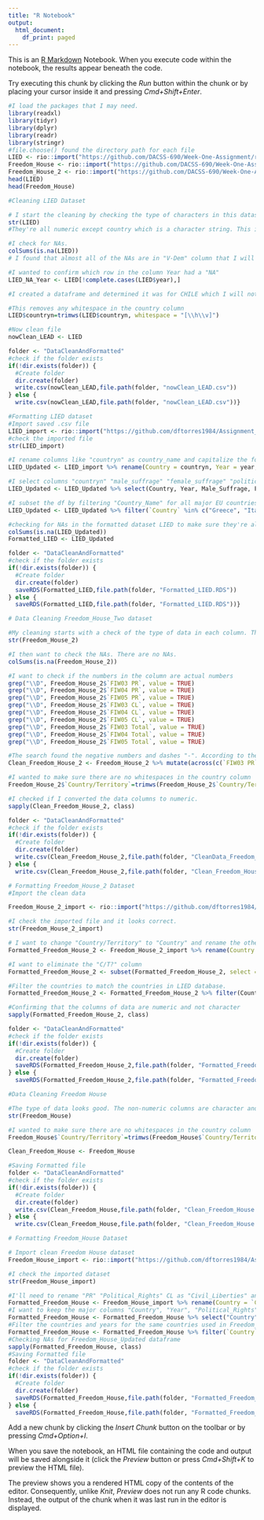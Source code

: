```yaml
---
title: "R Notebook"
output:
  html_document:
    df_print: paged
---
```


This is an [R Markdown](http://rmarkdown.rstudio.com) Notebook. When you execute code within the notebook, the results appear beneath the code. 

Try executing this chunk by clicking the *Run* button within the chunk or by placing your cursor inside it and pressing *Cmd+Shift+Enter*. 

```r
#I load the packages that I may need. 
library(readxl)
library(tidyr)
library(dplyr)
library(readr)
library(stringr) 
#file.choose() found the directory path for each file
LIED <- rio::import("https://github.com/DACSS-690/Week-One-Assignment/raw/refs/heads/main/Data/LIED_6.6.xlsx")
Freedom_House <- rio::import("https://github.com/DACSS-690/Week-One-Assignment/raw/refs/heads/main/Data/Freedom_House_Data_from_2003_to_2020.xlsx", which=2)
Freedom_House_2 <- rio::import("https://github.com/DACSS-690/Week-One-Assignment/raw/refs/heads/main/Data/Freedom_House_Data_from_2003_to_2020.xlsx", which=3)
head(LIED)
head(Freedom_House)
```

```r
#Cleaning LIED Dataset 

# I start the cleaning by checking the type of characters in this dataset. All of the columns with data are numeric; obviously the countryn column is character.  
str(LIED)
#They're all numeric except country which is a character string. This is a good sign. 

#I check for NAs. 
colSums(is.na(LIED)) 
# I found that almost all of the NAs are in "V-Dem" column that I will not use and 1 NA exists in the YEAR column which is odd. 

#I wanted to confirm which row in the column Year had a "NA"  
LIED_NA_Year <- LIED[!complete.cases(LIED$year),] 

#I created a dataframe and determined it was for CHILE which I will not use when subset the data. This confirms it was likely an error by the creator of the dataset. 

#This removes any whitespace in the country column
LIED$countryn=trimws(LIED$countryn, whitespace = "[\\h\\v]")

#Now clean file 
nowClean_LEAD <- LIED

folder <- "DataCleanAndFormatted"
#check if the folder exists 
if(!dir.exists(folder)) {
  #Create folder 
  dir.create(folder)
  write.csv(nowClean_LEAD,file.path(folder, "nowClean_LEAD.csv"))
} else {
  write.csv(nowClean_LEAD,file.path(folder, "nowClean_LEAD.csv"))}
```

```r
#Formatting LIED dataset
#Import saved .csv file
LIED_import <- rio::import("https://github.com/dftorres1984/Assignment_Two/raw/refs/heads/main/DataCleanAndFormatted/nowClean_LEAD.csv")
#check the imported file
str(LIED_import)

#I rename columns like "countryn" as country_name and capitalize the following columns: year, male_suffrage, female_suffrage, political_liberties, democratic_breakdown, and sovereign.     
LIED_Updated <- LIED_import %>% rename(Country = countryn, Year = year, Male_Suffrage = male_suffrage, Female_Suffrage = female_suffrage, Political_Liberties = political_liberties, Democratic_Breakdown = democratic_breakdown, Sovereign = sovereign)

#I select columns "countryn" "male_suffrage" "female_suffrage" "political_liberties" "democratic_breakdown" "sovereign" 
LIED_Updated <- LIED_Updated %>% select(Country, Year, Male_Suffrage, Female_Suffrage, Political_Liberties, Democratic_Breakdown, Sovereign)

#I subset the df by filtering "Country_Name" for all major EU countries, USA, Canada, Japan, South Korea, New Zealand, and Australia and for years 2003 to 2020. I selected these years because all three datasets have data for these years. 
LIED_Updated <- LIED_Updated %>% filter(`Country` %in% c("Greece", "Italy", "Austria", "United States", "Korea, South", "Portugal", "Japan", "Belgium", "Czech Republic", "Czechoslovakia", "Spain", "United Kingdom", "Canada", "France", "Iceland", "Australia", "Germany", "Netherlands", "Ireland", "Finland", "Switzerland", "New Zealand", "Denmark", "Sweden", "Norway", "Hungary", "Poland", "Slovakia", "Estonia", "Latvia", "Lithuania", "Slovenia", "Cyprus", "Malta", "Bulgaria", "Romania", "Croatia") & Year >= 2003 & Year <= 2020)

#checking for NAs in the formatted dataset LIED to make sure they're all gone
colSums(is.na(LIED_Updated))
Formatted_LIED <- LIED_Updated

folder <- "DataCleanAndFormatted"
#check if the folder exists 
if(!dir.exists(folder)) {
  #Create folder 
  dir.create(folder)
  saveRDS(Formatted_LIED,file.path(folder, "Formatted_LIED.RDS"))
} else {
  saveRDS(Formatted_LIED,file.path(folder, "Formatted_LIED.RDS"))}
```

```r
# Data Cleaning Freedom_House_Two dataset

#My cleaning starts with a check of the type of data in each column. The columns with numeric data are characters. 
str(Freedom_House_2)

#I then want to check the NAs. There are no NAs.  
colSums(is.na(Freedom_House_2))

#I want to check if the numbers in the column are actual numbers 
grep("\\D", Freedom_House_2$`FIW03 PR`, value = TRUE)
grep("\\D", Freedom_House_2$`FIW04 PR`, value = TRUE)
grep("\\D", Freedom_House_2$`FIW05 PR`, value = TRUE)
grep("\\D", Freedom_House_2$`FIW03 CL`, value = TRUE)
grep("\\D", Freedom_House_2$`FIW04 CL`, value = TRUE)
grep("\\D", Freedom_House_2$`FIW05 CL`, value = TRUE)
grep("\\D", Freedom_House_2$`FIW03 Total`, value = TRUE)
grep("\\D", Freedom_House_2$`FIW04 Total`, value = TRUE)
grep("\\D", Freedom_House_2$`FIW05 Total`, value = TRUE)

#The search found the negative numbers and dashes "-". According to the Freedom House webiste, negative numbers were reserved for countries with very low Political Rights scores. All dashes were converted to NAs.   
Clean_Freedom_House_2 <- Freedom_House_2 %>% mutate(across(c(`FIW03 PR`,`FIW04 PR`,`FIW05 PR`, `FIW03 CL`,`FIW04 CL`, `FIW05 CL`, `FIW03 Total`, `FIW04 Total`,`FIW05 Total`), ~ as.numeric(as.character(.))))

#I wanted to make sure there are no whitespaces in the country column
Freedom_House_2$`Country/Territory`=trimws(Freedom_House_2$`Country/Territory`, whitespace = "[\\h\\v]")

#I checked if I converted the data columns to numeric.
sapply(Clean_Freedom_House_2, class)

folder <- "DataCleanAndFormatted"
#check if the folder exists 
if(!dir.exists(folder)) {
  #Create folder 
  dir.create(folder)
  write.csv(Clean_Freedom_House_2,file.path(folder, "CleanData_Freedom_House_2.csv"))
} else {
  write.csv(Clean_Freedom_House_2,file.path(folder, "Clean_Freedom_House_2.csv"))}
```

```r
# Formatting Freedom_House_2 Dataset
#Import the clean data 

Freedom_House_2_import <- rio::import("https://github.com/dftorres1984/Assignment_Two/raw/refs/heads/main/DataCleanAndFormatted/Clean_Freedom_House_2.csv")

#I check the imported file and it looks correct.  
str(Freedom_House_2_import)

# I want to change "Country/Territory" to "Country" and rename the other columns  
Formatted_Freedom_House_2 <- Freedom_House_2_import %>% rename(Country = "Country/Territory", Political_Rights_2003 = `FIW03 PR`, Political_Rights_2004 = `FIW04 PR`, Political_Rights_2005 = `FIW05 PR`, Civil_Liberties_2003 = `FIW03 CL`, Civil_Liberties_2004 = `FIW04 CL`, Civil_Liberties_2005 = `FIW05 CL`, Total_Score_2003 = `FIW03 Total`, Total_Score_2004 = `FIW04 Total`, Total_Score_2005 = `FIW05 Total`)

#I want to eliminate the "C/T?" column 
Formatted_Freedom_House_2 <- subset(Formatted_Freedom_House_2, select = -`C/T?`)

#Filter the countries to match the countries in LIED database.  
Formatted_Freedom_House_2 <- Formatted_Freedom_House_2 %>% filter(Country %in% c("Greece", "Italy", "Austria", "United States", "South Korea", "Portugal", "Japan", "Belgium", "Czech Republic", "Spain", "United Kingdom", "Canada", "France", "Iceland", "Australia", "Germany", "Netherlands", "Ireland", "Finland", "Switzerland", "New Zealand", "Denmark", "Sweden", "Norway", "Hungary", "Poland", "Slovakia", "Estonia", "Latvia", "Lithuania", "Slovenia", "Cyprus", "Malta", "Bulgaria", "Romania", "Croatia"))

#Confirming that the columns of data are numeric and not character
sapply(Formatted_Freedom_House_2, class)

folder <- "DataCleanAndFormatted"
#check if the folder exists 
if(!dir.exists(folder)) {
  #Create folder 
  dir.create(folder)
  saveRDS(Formatted_Freedom_House_2,file.path(folder, "Formatted_Freedom_House_2.RDS"))
} else {
  saveRDS(Formatted_Freedom_House_2,file.path(folder, "Formatted_Freedom_House_2.RDS"))}
```

```r
#Data Cleaning Freedom House 

#The type of data looks good. The non-numeric columns are character and the columns with data are all numeric. This is the main dataset used by Freedom House so I'm not surprised that the data quality is high.   
str(Freedom_House)

#I wanted to make sure there are no whitespaces in the country column
Freedom_House$`Country/Territory`=trimws(Freedom_House$`Country/Territory`, whitespace = "[\\h\\v]")

Clean_Freedom_House <- Freedom_House 

#Saving Formatted file
folder <- "DataCleanAndFormatted"
#check if the folder exists 
if(!dir.exists(folder)) {
  #Create folder 
  dir.create(folder)
  write.csv(Clean_Freedom_House,file.path(folder, "Clean_Freedom_House.csv"))
} else {
  write.csv(Clean_Freedom_House,file.path(folder, "Clean_Freedom_House.csv"))}
```

```r
# Formatting Freedom_House Dataset

# Import clean Freedom House dataset
Freedom_House_import <- rio::import("https://github.com/dftorres1984/Assignment_Two/raw/refs/heads/main/DataCleanAndFormatted/Clean_Freedom_House.csv")  

#I check the imported dataset
str(Freedom_House_import)

#I'll need to rename "PR" "Political_Rights" CL as "Civil_Liberties" and "Total" as "Total Score" convert "Edition" into "Year"
Formatted_Freedom_House <- Freedom_House_import %>% rename(Country = `Country/Territory`, Year = `Edition`, Political_Rights = `PR`, Civil_Liberties = `CL`, Total_Score = `Total`)
#I want to keep the major columns "Country", "Year", "Political_Rights" "Civil_Liberties" and "Total_Score" 
Formatted_Freedom_House <- Formatted_Freedom_House %>% select("Country", "Year", "Political_Rights", "Civil_Liberties", "Total_Score")
#Filter the countries and years for the same countries used in Freedom_House_2 and LIED  
Formatted_Freedom_House <- Formatted_Freedom_House %>% filter(`Country` %in% c("Greece", "Italy", "Austria", "United States", "South Korea", "Portugal", "Japan", "Belgium", "Czech Republic", "Spain", "United Kingdom", "Canada", "France", "Iceland", "Australia", "Germany", "Netherlands", "Ireland", "Finland", "Switzerland", "New Zealand", "Denmark", "Sweden", "Norway", "Hungary", "Poland", "Slovakia", "Estonia", "Latvia", "Lithuania", "Slovenia", "Cyprus", "Malta", "Bulgaria", "Romania", "Croatia") & Year>= 2003 & Year<=2020)
#Checking NAs for Freedom_House_Updated dataframe 
sapply(Formatted_Freedom_House, class)
#Saving Formatted file
folder <- "DataCleanAndFormatted"
#check if the folder exists 
if(!dir.exists(folder)) {
  #Create folder 
  dir.create(folder)
  saveRDS(Formatted_Freedom_House,file.path(folder, "Formatted_Freedom_House.RDS"))
} else {
  saveRDS(Formatted_Freedom_House,file.path(folder, "Formatted_Freedom_House.RDS"))}   
```

Add a new chunk by clicking the *Insert Chunk* button on the toolbar or by pressing *Cmd+Option+I*.

When you save the notebook, an HTML file containing the code and output will be saved alongside it (click the *Preview* button or press *Cmd+Shift+K* to preview the HTML file). 

The preview shows you a rendered HTML copy of the contents of the editor. Consequently, unlike *Knit*, *Preview* does not run any R code chunks. Instead, the output of the chunk when it was last run in the editor is displayed.

